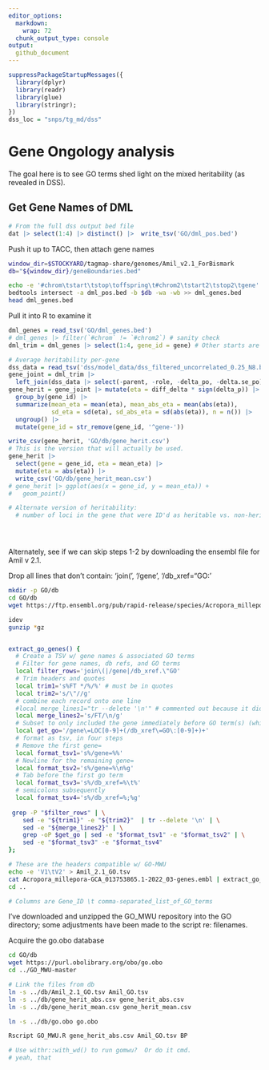 ```yaml
---
editor_options: 
  markdown: 
    wrap: 72
  chunk_output_type: console
output:
  github_document
---
```


```r
suppressPackageStartupMessages({
  library(dplyr)
  library(readr)
  library(glue)
  library(stringr);
})
dss_loc = "snps/tg_md/dss"
```

# Gene Ongology analysis

The goal here is to see GO terms shed light on the mixed heritability (as revealed in DSS).

## Get Gene Names of DML

```r
# From the full dss output bed file
dat |> select(1:4) |> distinct() |>  write_tsv('GO/dml_pos.bed')
```

Push it up to TACC, then attach gene names

```bash

window_dir=$STOCKYARD/tagmap-share/genomes/Amil_v2.1_ForBismark
db="${window_dir}/geneBoundaries.bed"

echo -e '#chrom\tstart\tstop\toffspring\t#chrom2\tstart2\tstop2\tgene' > dml_genes.bed
bedtools intersect -a dml_pos.bed -b $db -wa -wb >> dml_genes.bed
head dml_genes.bed
```

Pull it into R to examine it

```r
dml_genes = read_tsv('GO/dml_genes.bed')
# dml_genes |> filter(`#chrom` != `#chrom2`) # sanity check
dml_trim = dml_genes |> select(1:4, gene_id = gene) # Other starts are for genome feature

# Average heritability per-gene
dss_data = read_tsv('dss/model_data/dss_filtered_uncorrelated_0.25_N8.bed')
gene_joint = dml_trim |> 
  left_join(dss_data |> select(-parent, -role, -delta_po, -delta.se_po) |> distinct())
gene_herit = gene_joint |> mutate(eta = diff_delta * sign(delta_p)) |> 
  group_by(gene_id) |> 
  summarize(mean_eta = mean(eta), mean_abs_eta = mean(abs(eta)),
            sd_eta = sd(eta), sd_abs_eta = sd(abs(eta)), n = n()) |> 
  ungroup() |> 
  mutate(gene_id = str_remove(gene_id, '^gene-'))

write_csv(gene_herit, 'GO/db/gene_herit.csv')
# This is the version that will actually be used.
gene_herit |> 
  select(gene = gene_id, eta = mean_eta) |> 
  mutate(eta = abs(eta)) |> 
  write_csv('GO/db/gene_herit_mean.csv')
# gene_herit |> ggplot(aes(x = gene_id, y = mean_eta)) + 
#   geom_point()

# Alternate version of heritability:
  # number of loci in the gene that were ID'd as heritable vs. non-heritable in the locus-specific analysis





```


Alternately, see if we can skip steps 1-2 by downloading the ensembl file for Amil v 2.1.

Drop all lines that don't contain: 'join(', '/gene', '/db_xref="GO:'

```bash
mkdir -p GO/db
cd GO/db
wget https://ftp.ensembl.org/pub/rapid-release/species/Acropora_millepora/GCA_013753865.1/refseq/geneset/2022_03/Acropora_millepora-GCA_013753865.1-2022_03-genes.embl.gz

idev
gunzip *gz


extract_go_genes() {
  # Create a TSV w/ gene names & associated GO terms
  # Filter for gene names, db refs, and GO terms
  local filter_rows='join\(|/gene|/db_xref.\"GO'
  # Trim headers and quotes
  local trim1='s%FT */%/%' # must be in quotes
  local trim2='s/\"//g'
  # combine each record onto one line
  #local merge_lines1="tr --delete '\n'" # commented out because it didn't work in quotes for some reason
  local merge_lines2='s/FT/\n/g'
  # Subset to only included the gene immediately before GO term(s) (which correspond to them)
  local get_go='/gene\=LOC[0-9]+(/db_xref\=GO\:[0-9]+)+' 
  # format as tsv, in four steps
  # Remove the first gene=
  local format_tsv1='s%/gene=%%'
  # Newline for the remaining gene=
  local format_tsv2='s%/gene=%\n%g'
  # Tab before the first go term
  local format_tsv3='s%/db_xref=%\t%'
  # semicolons subsequently
  local format_tsv4='s%/db_xref=%;%g'
  
 grep -P "$filter_rows" | \
    sed -e "${trim1}" -e "${trim2}"  | tr --delete '\n' | \
    sed -e "${merge_lines2}" | \
    grep -oP $get_go | sed -e "$format_tsv1" -e "$format_tsv2" | \
    sed -e "$format_tsv3" -e "$format_tsv4"
}; 

# These are the headers compatible w/ GO-MWU
echo -e 'V1\tV2' > Amil_2.1_GO.tsv
cat Acropora_millepora-GCA_013753865.1-2022_03-genes.embl | extract_go_genes >> Amil_2.1_GO.tsv
cd ..

# Columns are Gene_ID \t comma-separated_list_of_GO_terms

```

I've downloaded and unzipped the GO_MWU repository into the GO directory; some adjustments have been made to the script re: filenames. 

Acquire the go.obo database
```bash
cd GO/db
wget https://purl.obolibrary.org/obo/go.obo
cd ../GO_MWU-master

# Link the files from db
ln -s ../db/Amil_2.1_GO.tsv Amil_GO.tsv
ln -s ../db/gene_herit_abs.csv gene_herit_abs.csv
ln -s ../db/gene_herit_mean.csv gene_herit_mean.csv

ln -s ../db/go.obo go.obo

Rscript GO_MWU.R gene_herit_abs.csv Amil_GO.tsv BP

```

```r
# Use withr::with_wd() to run gomwu?  Or do it cmd.
# yeah, that

```




<!-- Next step: use bedtools  -->

<!-- Run dss/scripts/dml_rds_to_bed.r, which converts each chrom * pair rds file into a bed file.  -->











